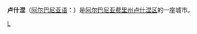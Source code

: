 {{Infobox Settlement
| name = 卢什涅<br/>Lushnjë
| image_skyline =
| imagesize = 
| image_caption = 
| image_flag = Stema e Bashkisë Lushnje.svg
| image_shield = 
| pushpin_map = Albania
| pushpin_label_position = bottom
| subdivision_type = 国家
| subdivision_name = {{ALB}}
| subdivision_type1 = [[阿尔巴尼亚行政区划|州]]
| subdivision_name1 = [[费里州|费里州]]
| subdivision_type2 = [[阿尔巴尼亚行政区划|区]]
| subdivision_name2 =  [[卢什涅区|卢什涅区]]
| elevation_m = 9
| elevation_ft = 
| area_total_km2 = 372.72
| population_as_of = 2016年
| population_total = 31105
| population_density_km2 = 
| timezone = [[CET|CET]]
| utc_offset = +1
| timezone_DST = [[CEST|CEST]]
| utc_offset_DST = +2
| latd = 40
| latm = 56
| lats = 
| latNS = N
| longd = 19
| longm = 42
| longs = 
| longEW = E
| website = {{URL|http://www.bashkialushnje.gov.al|Official Website}} 
}}
'''卢什涅'''（[[阿尔巴尼亚语|阿尔巴尼亚语]]：'''{{lang|sq|Lushnjë}}'''）是[[阿尔巴尼亚|阿尔巴尼亚]][[费里州|费里州]][[卢什涅区|卢什涅区]]的一座城市。

{{Albania-stub}}

[[Category:费里州城市|L]]